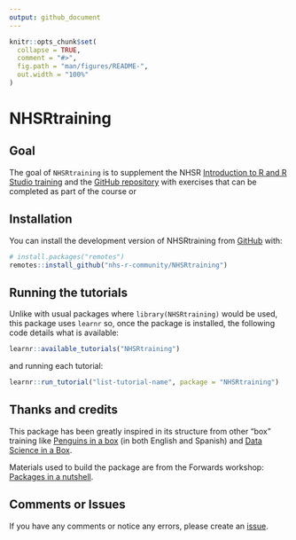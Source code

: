 ```yaml
---
output: github_document
---
```


<!-- README.md is generated from README.Rmd. Please edit that file -->

```r
knitr::opts_chunk$set(
  collapse = TRUE,
  comment = "#>",
  fig.path = "man/figures/README-",
  out.width = "100%"
)
```

# NHSRtraining

<!-- badges: start -->
<!-- badges: end -->

## Goal

The goal of `NHSRtraining` is to supplement the NHSR [Introduction to R and R Studio training](https://nhs-r-community.github.io/intro_r/) and the [GitHub repository](https://github.com/nhs-r-community/intro_r) with exercises that can be completed as part of the course or 

## Installation

You can install the development version of NHSRtraining from [GitHub](https://github.com/) with:

``` r
# install.packages("remotes")
remotes::install_github("nhs-r-community/NHSRtraining")
```

## Running the tutorials

Unlike with usual packages where `library(NHSRtraining)` would be used, this package uses `learnr` so, once the package is installed, the following code details what is available:


```r
learnr::available_tutorials("NHSRtraining")
```


and running each tutorial:

```r

learnr::run_tutorial("list-tutorial-name", package = "NHSRtraining")

```

## Thanks and credits

This package has been greatly inspired in its structure from other "box" training like [Penguins in a box](https://github.com/demar01/penguinsbox) (in both English and Spanish) and [Data Science in a Box](https://datasciencebox.org/). 

Materials used to build the package are from the Forwards workshop: [Packages in a nutshell](https://github.com/forwards/workshops/tree/dc5b9fba5cdfbebc737a0a393b374a18378be122).

## Comments or Issues

If you have any comments or notice any errors, please create an [issue](https://github.com/nhs-r-community/NHSRtraining/issues). 
